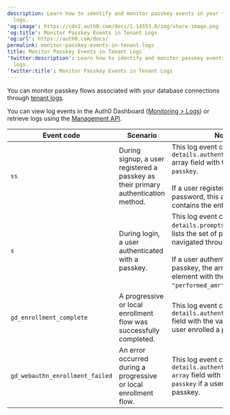 ```yaml
---
description: Learn how to identify and monitor passkey events in your tenant
  logs.
'og:image': https://cdn2.auth0.com/docs/1.14553.0/img/share-image.png
'og:title': Monitor Passkey Events in Tenant Logs
'og:url': https://auth0.com/docs/
permalink: monitor-passkey-events-in-tenant-logs
title: Monitor Passkey Events in Tenant Logs
'twitter:description': Learn how to identify and monitor passkey events in your tenant
  logs.
'twitter:title': Monitor Passkey Events in Tenant Logs
---
```

You can monitor passkey flows associated with your database connections through [tenant logs](/docs/deploy-monitor/logs).

You can view log events in the <Tooltip tip="Auth0 Dashboard: Auth0's main product to configure your services." cta="View Glossary" href="/docs/glossary?term=Auth0+Dashboard">Auth0 Dashboard</Tooltip> ([Monitoring > Logs](https://manage.auth0.com/#/logs)) or retrieve logs using the [Management API](https://auth0.com/docs/api/management/v2/logs/get-logs).

<table class="table"><thead>
<tr>
<th><strong>Event code</strong></th>
<th><strong>Scenario</strong></th>
<th><strong>Notes</strong></th>
</tr>
</thead>
<tbody>
<tr>
<td><code>ss</code></td>
<td>During signup, a user registered a passkey as their primary authentication method.</td>
<td>This log event contains the <code>details.authentication_methods</code> array field with the entry value <code>passkey</code>.<br/><br/>If a user registered with a password, this array field contains the entry value <code>pwd</code>.</td>
</tr>
<tr>
<td><code>s</code></td>
<td>During login, a user authenticated with a passkey.</td>
<td>This log event contains the <code>details.prompts</code> array which lists the set of prompts a user navigated through during login.<br/><br/>If a user authenticated using a passkey, the array contains an element with the following field: <code>"performed_amr": ["phr"]</code>.</td>
</tr>
<tr>
<td><code>gd_enrollment_complete</code></td>
<td>A progressive or local enrollment flow was successfully completed.</td>
<td>This log event contains the <code>details.authenticator.type</code> field with the value <code>passkey</code> if a user enrolled a passkey.</td>
</tr>
<tr>
<td><code>gd_webauthn_enrollment_failed</code></td>
<td>An error occurred during a progressive or local enrollment flow.</td>
<td>This log event contains the <code>details.authentication_methods array</code> field with the entry value <code>passkey</code> if a user tried to enroll a passkey.</td>
</tr>
</tbody>
</table>